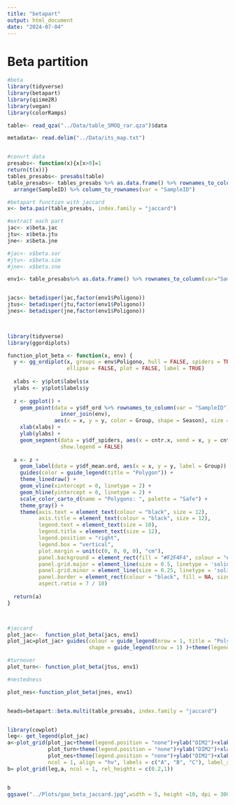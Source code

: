 ```yaml
---
title: "betapart"
output: html_document
date: "2024-07-04"
---
```


# Beta partition

```r
#beta
library(tidyverse)
library(betapart)
library(qiime2R)
library(vegan)
library(colorRamps)

table<- read_qza("../Data/table_SMOQ_rar.qza")$data

metadata<- read.delim("../Data/its_map.txt")


#convrt data
presabs<- function(x){x[x>0]=1 
return(t(x))}
tables_presabs<- presabs(table)
table_presabs<- tables_presabs %>% as.data.frame() %>% rownames_to_column(var = "SampleID") %>% 
  arrange(SampleID) %>% column_to_rownames(var = "SampleID")

#betapart function with jaccard 
x<- beta.pair(table_presabs, index.family = "jaccard")

#extract each part
jac<- x$beta.jac
jtu<- x$beta.jtu
jne<- x$beta.jne

#jac<- x$beta.sor
#jtu<- x$beta.sim
#jne<- x$beta.sne

env1<- table_presabs%>% as.data.frame() %>% rownames_to_column(var="SampleID") %>% inner_join(metadata)


jacs<- betadisper(jac,factor(env1$Poligono))
jtus<- betadisper(jtu,factor(env1$Poligono))
jnes<- betadisper(jne,factor(env1$Poligono))

 

library(tidyverse)
library(ggordiplots)

function_plot_beta <- function(x, env) {
  y <- gg_ordiplot(x, groups = env$Poligono, hull = FALSE, spiders = TRUE, 
                   ellipse = FALSE, plot = FALSE, label = TRUE)
  
  xlabs <- y$plot$labels$x
  ylabs <- y$plot$labels$y
  
  z <- ggplot() + 
    geom_point(data = y$df_ord %>% rownames_to_column(var = "SampleID") %>% 
                 inner_join(env),
               aes(x = x, y = y, color = Group, shape = Season), size = 3) + 
    xlab(xlabs) +  
    ylab(ylabs) +
    geom_segment(data = y$df_spiders, aes(x = cntr.x, xend = x, y = cntr.y, yend = y, color = Group), 
                 show.legend = FALSE)
  
  a <- z + 
    geom_label(data = y$df_mean.ord, aes(x = x, y = y, label = Group)) +
    guides(color = guide_legend(title = "Polygon")) +
    theme_linedraw() +
    geom_vline(xintercept = 0, linetype = 2) +  
    geom_hline(yintercept = 0, linetype = 2) +
    scale_color_carto_d(name = "Polygons: ", palette = "Safe") +
    theme_gray() +
    theme(axis.text = element_text(colour = "black", size = 12),
          axis.title = element_text(colour = "black", size = 12),
          legend.text = element_text(size = 10),
          legend.title = element_text(size = 12), 
          legend.position = "right", 
          legend.box = "vertical",
          plot.margin = unit(c(0, 0, 0, 0), "cm"),
          panel.background = element_rect(fill = "#F2F4F4", colour = "#F2F4F4", size = 0.5, linetype = "solid"),
          panel.grid.major = element_line(size = 0.5, linetype = 'solid', colour = "white"), 
          panel.grid.minor = element_line(size = 0.25, linetype = 'solid', colour = "white"),
          panel.border = element_rect(colour = "black", fill = NA, size = 1),
          aspect.ratio = 7 / 10)
  
  return(a)
}



#jaccard
plot_jac<-  function_plot_beta(jacs, env1)
plot_jac=plot_jac+ guides(colour = guide_legend(nrow = 1, title = "Polygons"),
                          shape = guide_legend(nrow = 1) )+theme(legend.position = "top")

#turnover
plot_turn<- function_plot_beta(jtus, env1)

#nestedness

plot_nes<-function_plot_beta(jnes, env1)


heads=betapart::beta.multi(table_presabs, index.family = "jaccard")


library(cowplot)
leg<- get_legend(plot_jac)
a<-plot_grid(plot_jac+theme(legend.position = "none")+ylab("DIM2")+xlab("")+theme(aspect.ratio =6/10)+ggtitle(paste("Global Jaccard dissimilarity =", round(heads$beta.JAC[1], digits = 3))),  
             plot_turn+theme(legend.position = "none")+ylab("DIM2")+xlab("")+theme(aspect.ratio =6/10)+ggtitle(paste("Global Turnover component =", round(heads$beta.JTU[1], digits = 3))),  
             plot_nes+theme(legend.position = "none")+ylab("DIM2")+xlab("DIM1")+theme(aspect.ratio =6/10)+ggtitle(paste("Global  Nestedness component =", round(heads$beta.JNE[1], digits = 3))), 
             ncol = 1, align = "hv", labels = c("A", "B", "C"), label_x = 0.1)
b= plot_grid(leg,a, ncol = 1, rel_heights = c(0.2,1))


b
ggsave("../Plots/gao_beta_jaccard.jpg",width = 5, height =10, dpi = 300, plot = b, device = "jpg")


```

